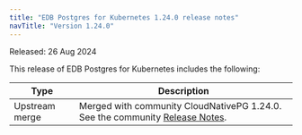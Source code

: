 ```yaml
---
title: "EDB Postgres for Kubernetes 1.24.0 release notes"
navTitle: "Version 1.24.0"
---
```


Released: 26 Aug 2024

This release of EDB Postgres for Kubernetes includes the following:

|      Type      |                                                                                  Description                                                                                   |
| -------------- | ------------------------------------------------------------------------------------------------------------------------------------------------------------------------------ |
| Upstream merge |  Merged with community CloudNativePG 1.24.0. See the community [Release Notes](https://cloudnative-pg.io/documentation/1.24/release_notes/v1.24/).                                    |
